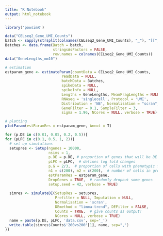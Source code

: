 ```yaml
---
title: "R Notebook"
output: html_notebook
---
```


```r
library('powsimR')
```
```r
data("CELseq2_Gene_UMI_Counts")
batch <- sapply(strsplit(colnames(CELseq2_Gene_UMI_Counts), "_"), "[[", 1)
Batches <- data.frame(Batch = batch,
                      stringsAsFactors = FALSE, 
                      row.names = colnames(CELseq2_Gene_UMI_Counts))
data("GeneLengths_mm10")

# estimation
estparam_gene <- estimateParam(countData = CELseq2_Gene_UMI_Counts,
                          readData = NULL,
                          batchData = Batches,
                          spikeData = NULL,
                          spikeInfo = NULL,
                          Lengths = GeneLengths, MeanFragLengths = NULL,
                          RNAseq = 'singlecell', Protocol = 'UMI',
                          Distribution = 'NB', Normalisation = "scran",
                          GeneFilter = 0.1, SampleFilter = 3,
                          sigma = 1.96, NCores = NULL, verbose = TRUE)

# plotting
plotParam(estParamRes = estparam_gene, Annot = T)
```


```r
for (p.DE in c(0.01, 0.05, 0.2, 0.5)){
for (pLFC in c(0.1, 0.5, 1, 2)){
  # set up simulations
  setupres <- Setup(ngenes = 10000, 
                    nsims = 1,
                    p.DE = p.DE, # proportion of genes that will be DE
                    pLFC = pLFC,  # defines log fold changes
                    p.G = 2/3,  # proportion of cells with phenotypic fold change
                    n1 = c(200), n2 = c(200),  # number of cells in groups
                    estParamRes = estparam_gene,
                    DropGenes = TRUE,  # randomly dropout some genes
                    setup.seed = 42, verbose = TRUE)
  
  simres <- simulateDE(SetupRes = setupres,
                       Prefilter = NULL, Imputation = NULL,
                       Normalisation = 'scran',
                       DEmethod = "limma-trend", DEFilter = FALSE,
                       Counts = TRUE,  # give counts as output!
                       NCores = NULL, verbose = TRUE)
  name = paste(p.DE, pLFC, 'data.csv', sep='_')
  write.table(simres$Counts$'200vs200'[1], name, sep=",")
}}

```



